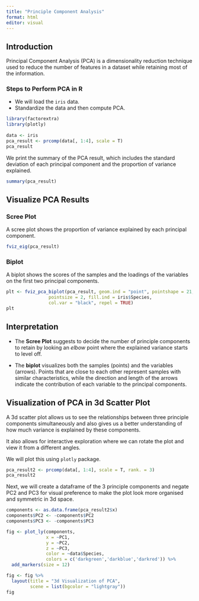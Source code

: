 ```yaml
---
title: "Principle Component Analysis"
format: html
editor: visual
---
```


## Introduction

Principal Component Analysis (PCA) is a dimensionality reduction technique used to reduce the number of features in a dataset while retaining most of the information.

### Steps to Perform PCA in R

-   We will load the `iris` data.
-   Standardize the data and then compute PCA.

```r
library(factorextra)
library(plotly)
  
data <- iris
pca_result <- prcomp(data[, 1:4], scale = T)
pca_result
```

We print the summary of the PCA result, which includes the standard deviation of each principal component and the proportion of variance explained.

```r
summary(pca_result)
```

## Visualize PCA Results

### Scree Plot

A scree plot shows the proportion of variance explained by each principal component.

```r
fviz_eig(pca_result)
```

### Biplot

A biplot shows the scores of the samples and the loadings of the variables on the first two principal components.

```r
plt <- fviz_pca_biplot(pca_result, geom.ind = "point", pointshape = 21, 
                pointsize = 2, fill.ind = iris$Species, 
                col.var = "black", repel = TRUE)
plt
```

## Interpretation

-   The **Scree Plot** suggests to decide the number of principle components to retain by looking an *elbow* point where the explained variance starts to level off.

-   The **biplot** visualizes both the samples (points) and the variables (arrows). Points that are close to each other represent samples with similar characteristics, while the direction and length of the arrows indicate the contribution of each variable to the principal components.

## Visualization of PCA in 3d Scatter Plot

A 3d scatter plot allows us to see the relationships between three principle components simultaneously and also gives us a better understanding of how much variance is explained by these components.

It also allows for interactive exploration where we can rotate the plot and view it from a different angles.

We will plot this using `plotly` package.

```r

pca_result2 <- prcomp(data[, 1:4], scale = T, rank. = 3)
pca_result2
```

Next, we will create a dataframe of the 3 principle components and negate PC2 and PC3 for visual preference to make the plot look more organised and symmetric in 3d space.

```r
components <- as.data.frame(pca_result2$x)
components$PC2 <- -components$PC2
components$PC3 <- -components$PC3
```

```r
fig <- plot_ly(components, 
               x = ~PC1, 
               y = ~PC2, 
               z = ~PC3, 
               color = ~data$Species, 
               colors = c('darkgreen','darkblue','darkred')) %>%
  add_markers(size = 12)

fig <- fig %>%
  layout(title = "3d Visualization of PCA",
         scene = list(bgcolor = "lightgray"))
fig
```
